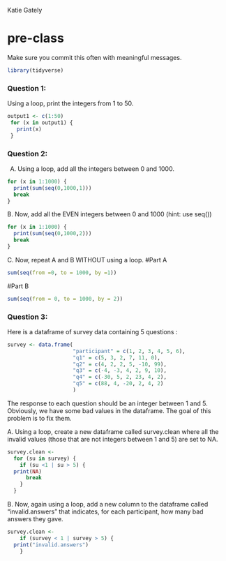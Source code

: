 Katie Gately

# pre-class


Make sure you commit this often with meaningful messages. 

```r
library(tidyverse)
```

### Question 1:

Using a loop, print the integers from 1 to 50. 

```r
output1 <- c(1:50)
 for (x in output1) {
   print(x)
 }
```


### Question 2:

A.  Using a loop, add all the integers between 0 and 1000.

```r
for (x in 1:1000) {
  print(sum(seq(0,1000,1)))
  break
}
```

B. Now, add all the EVEN integers between 0 and 1000 (hint: use seq())

```r
for (x in 1:1000) {
  print(sum(seq(0,1000,2)))
  break
}
```

C. Now, repeat A and B WITHOUT using a loop.
#Part A
```r
sum(seq(from =0, to = 1000, by =1))
```
#Part B
```r
sum(seq(from = 0, to = 1000, by = 2))
```
### Question 3:

Here is a dataframe of survey data containing 5 questions :

```r
survey <- data.frame(
                     "participant" = c(1, 2, 3, 4, 5, 6),
                     "q1" = c(5, 3, 2, 7, 11, 0),
                     "q2" = c(4, 2, 2, 5, -10, 99),
                     "q3" = c(-4, -3, 4, 2, 9, 10),
                     "q4" = c(-30, 5, 2, 23, 4, 2),
                     "q5" = c(88, 4, -20, 2, 4, 2)
                     )
```
The response to each question should be an integer between 1 and 5. Obviously, we have some bad values in the dataframe. The goal of this problem is to fix them.

A. Using a loop, create a new dataframe called survey.clean where all the invalid values (those that are not integers between 1 and 5) are set to NA.

```r
survey.clean <- 
  for (su in survey) {
    if (su <1 | su > 5) {
  print(NA)
      break 
    }
  }
```

B. Now, again using a loop, add a new column to the dataframe called “invalid.answers” that indicates, for each participant, how many bad answers they gave.
```r
survey.clean <- 
    if (survey < 1 | survey > 5) {
  print("invalid.answers")
    }
```